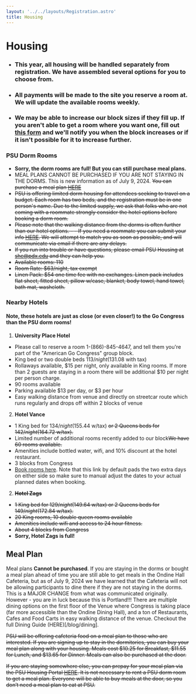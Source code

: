 ```yaml
---
layout: '../../layouts/Registration.astro'
title: Housing
---
```


# Housing

- ### This year, all housing will be handled separately from registration. We have assembled several options for you to choose from. 
- ### All payments will be made to the site you reserve a room at. We will update the available rooms weekly.
- ### We may be able to increase our block sizes if they fill up. If you aren't able to get a room where you want one, fill out [this form](https://docs.google.com/forms/d/e/1FAIpQLSfYnUirndbRpGD9Dgkaw-4vWLju7xcF7DkuT1f6F7lFH3Goig/viewform?usp=sf_link) and we'll notify you when the block increases or if it isn't possible for it to increase further. 

<MapComponent class="w-full aspect-square"/>

### PSU Dorm Rooms
- **Sorry, the dorm rooms are full! But you can still purchase meal plans.**
- MEAL PLANS CANNOT BE PURCHASED IF YOU ARE NOT STAYING IN THE DORMS.  This is new information as of July 9, 2024. ~~You can purchase a meal plan <a href="https://event.starrezevents.com/582a6d9e-5593-4536-89e3-1eb19867d3e5/889b67a1-1105-4979-86de-51cf91ca92fc" target="_blank">HERE</a>~~
- ~~PSU is offering limited dorm housing for attendees seeking to travel on a budget. Each room has two beds, and the registration must be in one person's name. Due to the limited supply, we ask that folks who are not coming with a roommate strongly consider the hotel options before booking a dorm room.~~
- ~~Please note that the walking distance from the dorms is often further than our hotel options. - - If you need a roommate you can submit your info <a href="https://docs.google.com/forms/d/e/1FAIpQLSf3oquaHyPbL8nzx5fL4txGhBqBlmWXME83ux6ixSbwLHqSBA/viewform?usp=sf_link" target="_blank">HERE</a>. We will attempt to match you as soon as possible, and will communicate via email if there are any delays.~~
- ~~If you run into trouble or have questions, please email PSU Housing at shc@pdx.edu and they can help you.~~
- ~~Available rooms: 110~~
- ~~Room Rate: $63/night, tax exempt~~
- ~~Linen Pack: $54 one time fee with no exchanges. Linen pack includes flat sheet, fitted sheet, pillow w/case, blanket, body towel, hand towel, bath mat, washcloth.~~


### Nearby Hotels
#### Note, these hotels are just as close (or even closer!) to the Go Congress than the PSU dorm rooms!

1. **University Place Hotel**
  - Please call to reserve a room 1-(866)-845-4647, and tell them you're part of the "American Go Congress" group block.
  - King bed or two double beds $113/night ($131.08 with tax)
  - Rollaways available, $15 per night, only available in King rooms. If more than 2 guests are staying in a room there will be additional $10 per night per person charge.
  - 90 rooms available
  - Parking available $13 per day, or $3 per hour
  - Easy walking distance from venue and directly on streetcar route which runs regularly and drops off within 2 blocks of venue

2. **Hotel Vance**
 - 1 King bed for $134/night ($155.44 w/tax) ~~or 2 Queens beds for $142/night ($164.72 w/tax).~~
 - Limited number of additional rooms recently added to our block~~We have 60 rooms available.~~
 - Amenities include bottled water, wifi, and 10% discount at the hotel restaurant.
 - 3 blocks from Congress
 - <a href="https://www.marriott.com/events/start.mi?id=1700520591527&key=GRP">Book rooms here</a>. Note that this link by default pads the two extra days on either side so make sure to manual adjust the dates to your actual planned dates when booking.
    
2. ~~**Hotel Zags**~~
 - ~~1 King bed for $129/night ($149.64 w/tax) or 2 Queens beds for $149/night ($172.84 w/tax).~~
 - ~~20 King rooms, 10 double queen rooms available~~
 - ~~Amenities include wifi and access to 24 hour fitness.~~
 - ~~About 4 blocks from Congress~~
 - **Sorry, Hotel Zags is full!**

## Meal Plan

Meal plans **Cannot be purchased**.  If you are staying in the dorms or bought a meal plan ahead of time you are still able to get meals in the Ondine Hall Cafeteria, but as of July 9, 2024 we have learned that the Cafeteria will not be allowing participants to dine there if they are not staying in the dorms.  This is a MAJOR CHANGE from what was communicated originally.  However - you are in luck because this is Portland!!!  There are multiple dining options on the first floor of the Venue where Congress is taking place (far more accessible than the Ondine Dining Hall), and a ton of Restaurants, Cafes and Food Carts in easy walking distance of the venue.  Checkout the full Dining Guide (HERE)[/blog/dining].

~~PSU will be offering cafeteria food on a meal plan to those who are interested. If you are signing up to stay in the dormitories, you can buy your meal plan along with your housing. Meals cost $10.25 for Breakfast, $11.55 for Lunch, and $13.65 for Dinner. Meals can also be purchased at the door.~~

~~If you are staying somewhere else, you can prepay for your meal plan via the PSU Housing Portal <a href="https://event.starrezevents.com/582a6d9e-5593-4536-89e3-1eb19867d3e5/889b67a1-1105-4979-86de-51cf91ca92fc" target="_blank">HERE</a>. It is not necessary to rent a PSU dorm room to get a meal plan. Everyone will be able to buy meals at the door, so you don’t need a meal plan to eat at PSU.~~

